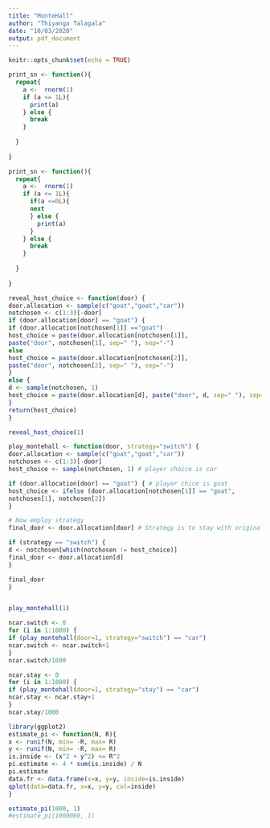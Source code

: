 ```yaml
---
title: "MonteHall"
author: "Thiyanga Talagala"
date: "10/03/2020"
output: pdf_document
---
```


```r
knitr::opts_chunk$set(echo = TRUE)
```


```r

print_sn <- function(){
  repeat{
    a <-  rnorm(1)
    if (a <= 1L){
      print(a)
    } else {
      break
    }
    
  }
  
}


```


```r

print_sn <- function(){
  repeat{
    a <-  rnorm(1)
    if (a <= 1L){
      if(a <=0L){
      next
      } else {
        print(a)
      }
    } else {
      break
    }
    
  }
  
}


```


```r
reveal_host_choice <- function(door) {
door.allocation <- sample(c("goat","goat","car"))
notchosen <- c(1:3)[-door]
if (door.allocation[door] == "goat") {
if (door.allocation[notchosen[1]] =="goat")
host_choice = paste(door.allocation[notchosen[1]],
paste("door", notchosen[1], sep=" "), sep="-")
else
host_choice = paste(door.allocation[notchosen[2]],
paste("door", notchosen[2], sep=" "), sep="-")
}
else {
d <- sample(notchosen, 1)
host_choice = paste(door.allocation[d], paste("door", d, sep=" "), sep="-")
}
return(host_choice)
}

reveal_host_choice(1)
```


\newpage

```r
play_montehall <- function(door, strategy="switch") {
door.allocation <- sample(c("goat","goat","car"))
notchosen <- c(1:3)[-door]
host_choice <- sample(notchosen, 1) # player choice is car

if (door.allocation[door] == "goat") { # player chice is goat
host_choice <- ifelse (door.allocation[notchosen[1]] == "goat",
notchosen[1], notchosen[2])
}

# Now employ strategy
final_door <- door.allocation[door] # Strategy is to stay with original choice

if (strategy == "switch") {
d <- notchosen[which(notchosen != host_choice)]
final_door <- door.allocation[d]
}

final_door
}


play_montehall(1)
```

\newpage

```r
ncar.switch <- 0
for (i in 1:1000) {
if (play_montehall(door=1, strategy="switch") == "car")
ncar.switch <- ncar.switch+1
}
ncar.switch/1000

ncar.stay <- 0
for (i in 1:1000) {
if (play_montehall(door=1, strategy="stay") == "car")
ncar.stay <- ncar.stay+1
}
ncar.stay/1000

```

\newpage

```r
library(ggplot2)
estimate_pi <- function(N, R){
x <- runif(N, min= -R, max= R)
y <- runif(N, min= -R, max= R)
is.inside <- (x^2 + y^2) <= R^2
pi.estimate <- 4 * sum(is.inside) / N
pi.estimate
data.fr <- data.frame(x=x, y=y, inside=is.inside)
qplot(data=data.fr, x=x, y=y, col=inside)
}

estimate_pi(1000, 1)
#estimate_pi(1000000, 1)

```

